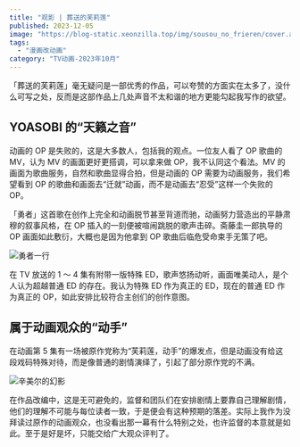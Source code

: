 ```yaml
---
title: "观影 | 葬送的芙莉莲"
published: 2023-12-05
image: "https://blog-static.xeonzilla.top/img/sousou_no_frieren/cover.avif"
tags:
  - "漫画改动画"
category: "TV动画-2023年10月"
---
```

「葬送的芙莉莲」毫无疑问是一部优秀的作品，可以夸赞的方面实在太多了，没什么可写之处，反而是这部作品上几处声音不太和谐的地方更能勾起我写作的欲望。

## YOASOBI 的“天籁之音”
动画的 OP 是失败的，这是大多数人，包括我的观点。一位友人看了 OP 歌曲的 MV，认为 MV 的画面更好更搭调，可以拿来做 OP，我不认同这个看法。MV 的画面为歌曲服务，自然和歌曲显得合拍，但是动画的 OP 需要为动画服务，我们希望看到 OP 的歌曲和画面去“迁就”动画，而不是动画去“忍受”这样一个失败的 OP。

「勇者」这首歌在创作上完全和动画脱节甚至背道而驰，动画努力营造出的平静肃穆的叙事风格，在 OP 插入的一刻便被喧闹跳脱的歌声击碎。斋藤圭一郎执导的 OP 画面如此敷衍，大概也是因为他拿到 OP 歌曲后临危受命束手无策了吧。

![勇者一行](https://blog-static.xeonzilla.top/img/sousou_no_frieren/01.avif "勇者一行")

在 TV 放送的 1 ～ 4 集有附带一版特殊 ED，歌声悠扬动听，画面唯美动人，是个人认为超越普通 ED 的存在。我认为特殊 ED 作为真正的 ED，现在的普通 ED 作为真正的 OP，如此安排比较符合主创们的创作意图。

## 属于动画观众的“动手”
在动画第 5 集有一场被原作党称为“芙莉莲，动手”的爆发点，但是动画没有给这段戏码特殊对待，而是像普通的剧情演绎了，引起了部分原作党的不满。

![辛美尔的幻影](https://blog-static.xeonzilla.top/img/sousou_no_frieren/02.avif "辛美尔的幻影")

在作品改编中，这是无可避免的，监督和团队们在安排剧情上要靠自己理解剧情，他们的理解不可能与每位读者一致，于是便会有这种预期的落差。实际上我作为没拜读过原作的动画观众，也没看出那一幕有什么特别之处，也许监督的本意就是如此。至于是好是坏，只能交给广大观众评判了。
